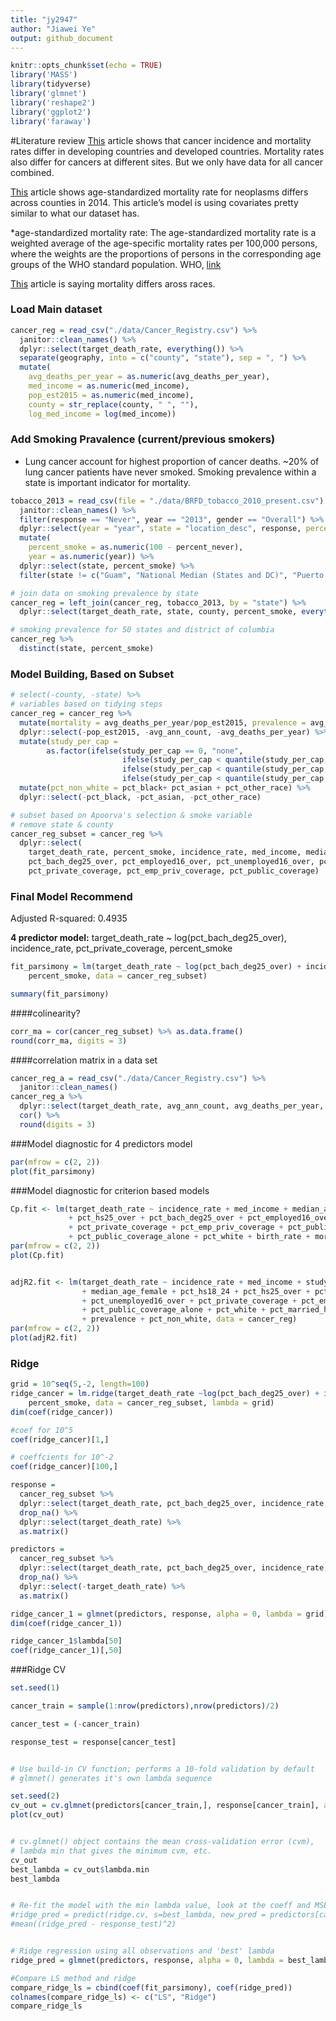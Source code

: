 ```yaml
---
title: "jy2947"
author: "Jiawei Ye"
output: github_document
---
```


```r
knitr::opts_chunk$set(echo = TRUE)
library('MASS') 
library(tidyverse)
library('glmnet')
library('reshape2')
library('ggplot2')
library('faraway')
```

#Literature review
[This](https://onlinelibrary.wiley.com/doi/full/10.1002/ijc.29210) article shows that cancer incidence and mortality rates differ in developing countries and developed countries. Mortality rates also differ for cancers at different sites. But we only have data for all cancer combined. 

[This](https://jamanetwork.com/journals/jama/fullarticle/2598772) article shows age-standardized mortality rate for neoplasms differs across counties in 2014. This article's model is using covariates pretty similar to what our dataset has.

*age-standardized mortality rate: The age-standardized mortality rate is a weighted average of the age-specific mortality rates per
100,000 persons, where the weights are the proportions of persons in the corresponding age
groups of the WHO standard population. WHO, [link](https://www.who.int/whosis/whostat2006AgeStandardizedDeathRates.pdf)

[This](https://www.ncbi.nlm.nih.gov/pmc/articles/PMC5376950/) article is saying mortality differs aross races. 


### Load Main dataset

```r
cancer_reg = read_csv("./data/Cancer_Registry.csv") %>%
  janitor::clean_names() %>%
  dplyr::select(target_death_rate, everything()) %>%
  separate(geography, into = c("county", "state"), sep = ", ") %>% 
  mutate(
    avg_deaths_per_year = as.numeric(avg_deaths_per_year),
    med_income = as.numeric(med_income),
    pop_est2015 = as.numeric(med_income),
    county = str_replace(county, " ", ""),
    log_med_income = log(med_income))
```


### Add Smoking Pravalence (current/previous smokers)

* Lung cancer account for highest proportion of cancer deaths. ~20% of lung cancer patients have never smoked. Smoking prevalence within a state is important indicator for mortality. 
```r
tobacco_2013 = read_csv(file = "./data/BRFD_tobacco_2010_present.csv") %>% 
  janitor::clean_names() %>% 
  filter(response == "Never", year == "2013", gender == "Overall") %>% 
  dplyr::select(year = "year", state = "location_desc", response, percent_never = "data_value") %>%
  mutate(
    percent_smoke = as.numeric(100 - percent_never),
    year = as.numeric(year)) %>% 
  dplyr::select(state, percent_smoke) %>% 
  filter(state != c("Guam", "National Median (States and DC)", "Puerto Rico"))

# join data on smoking prevalence by state
cancer_reg = left_join(cancer_reg, tobacco_2013, by = "state") %>% 
  dplyr::select(target_death_rate, state, county, percent_smoke, everything())

# smoking prevalence for 50 states and district of columbia
cancer_reg %>% 
  distinct(state, percent_smoke)
```

### Model Building, Based on Subset

```r
# select(-county, -state) %>%
# variables based on tidying steps
cancer_reg = cancer_reg %>% 
  mutate(mortality = avg_deaths_per_year/pop_est2015, prevalence = avg_ann_count/pop_est2015) %>%
  dplyr::select(-pop_est2015, -avg_ann_count, -avg_deaths_per_year) %>%
  mutate(study_per_cap =  
        as.factor(ifelse(study_per_cap == 0, "none", 
                         ifelse(study_per_cap < quantile(study_per_cap, .25), "low",
                         ifelse(study_per_cap < quantile(study_per_cap, .5), "medium" ,
                         ifelse(study_per_cap < quantile(study_per_cap, .75), "high", "very high")))))) %>%
  mutate(pct_non_white = pct_black+ pct_asian + pct_other_race) %>%
  dplyr::select(-pct_black, -pct_asian, -pct_other_race)

# subset based on Apoorva's selection & smoke variable
# remove state & county
cancer_reg_subset = cancer_reg %>%
  dplyr::select(
    target_death_rate, percent_smoke, incidence_rate, med_income, median_age_male, median_age_female, pct_hs18_24,
    pct_bach_deg25_over, pct_employed16_over, pct_unemployed16_over, pct_public_coverage_alone, birth_rate, mortality, prevalence,
    pct_private_coverage, pct_emp_priv_coverage, pct_public_coverage)
```

### Final Model Recommend

Adjusted R-squared:  0.4935

**4 predictor model:** target_death_rate ~ log(pct_bach_deg25_over), incidence_rate, pct_private_coverage, percent_smoke

```r
fit_parsimony = lm(target_death_rate ~ log(pct_bach_deg25_over) + incidence_rate + pct_private_coverage + 
    percent_smoke, data = cancer_reg_subset)

summary(fit_parsimony)
```


####colinearity?

```r
corr_ma = cor(cancer_reg_subset) %>% as.data.frame()
round(corr_ma, digits = 3) 
```

####correlation matrix in `a` data set

```r
cancer_reg_a = read_csv("./data/Cancer_Registry.csv") %>% 
  janitor::clean_names()
cancer_reg_a %>% 
  dplyr::select(target_death_rate, avg_ann_count, avg_deaths_per_year, incidence_rate) %>% 
  cor() %>% 
  round(digits = 3) 
```

###Model diagnostic for 4 predictors model
```r
par(mfrow = c(2, 2))
plot(fit_parsimony)
```

###Model diagnostic for criterion based models
```r
Cp.fit <- lm(target_death_rate ~ incidence_rate + med_income + median_age_male + median_age_female + pct_hs18_24 
             + pct_hs25_over + pct_bach_deg25_over + pct_employed16_over + pct_unemployed16_over 
             + pct_private_coverage + pct_emp_priv_coverage + pct_public_coverage 
             + pct_public_coverage_alone + pct_white + birth_rate + mortality + prevalence, data = cancer_reg)
par(mfrow = c(2, 2))
plot(Cp.fit)


adjR2.fit <- lm(target_death_rate ~ incidence_rate + med_income + study_per_cap + median_age_male 
                + median_age_female + pct_hs18_24 + pct_hs25_over + pct_bach_deg25_over + pct_employed16_over 
                + pct_unemployed16_over + pct_private_coverage + pct_emp_priv_coverage + pct_public_coverage 
                + pct_public_coverage_alone + pct_white + pct_married_households + birth_rate + mortality 
                + prevalence + pct_non_white, data = cancer_reg)
par(mfrow = c(2, 2))
plot(adjR2.fit)
```


### Ridge
```r
grid = 10^seq(5,-2, length=100)
ridge_cancer = lm.ridge(target_death_rate ~log(pct_bach_deg25_over) + incidence_rate + pct_private_coverage + 
    percent_smoke, data = cancer_reg_subset, lambda = grid)
dim(coef(ridge_cancer))

#coef for 10^5
coef(ridge_cancer)[1,]

# coeffcients for 10^-2
coef(ridge_cancer)[100,]
```

```r
response = 
  cancer_reg_subset %>% 
  dplyr::select(target_death_rate, pct_bach_deg25_over, incidence_rate, pct_private_coverage, percent_smoke) %>% 
  drop_na() %>% 
  dplyr::select(target_death_rate) %>% 
  as.matrix()

predictors = 
  cancer_reg_subset %>% 
  dplyr::select(target_death_rate, pct_bach_deg25_over, incidence_rate, pct_private_coverage, percent_smoke) %>% 
  drop_na() %>% 
  dplyr::select(-target_death_rate) %>% 
  as.matrix()

ridge_cancer_1 = glmnet(predictors, response, alpha = 0, lambda = grid)
dim(coef(ridge_cancer_1))

ridge_cancer_1$lambda[50] 
coef(ridge_cancer_1)[,50]
```
###Ridge CV
```r

set.seed(1)

cancer_train = sample(1:nrow(predictors),nrow(predictors)/2)

cancer_test = (-cancer_train)

response_test = response[cancer_test]


# Use build-in CV function; performs a 10-fold validation by default
# glmnet() generates it's own lambda sequence

set.seed(2)
cv_out = cv.glmnet(predictors[cancer_train,], response[cancer_train], alpha=0)
plot(cv_out)


# cv.glmnet() object contains the mean cross-validation error (cvm),
# lambda min that gives the minimum cvm, etc.
cv_out
best_lambda = cv_out$lambda.min
best_lambda       


# Re-fit the model with the min lambda value, look at the coeff and MSE
#ridge_pred = predict(ridge.cv, s=best_lambda, new_pred = predictors[cancer_test,])
#mean((ridge_pred - response_test)^2)


# Ridge regression using all observations and 'best' lambda
ridge_pred = glmnet(predictors, response, alpha = 0, lambda = best_lambda)

#Compare LS method and ridge
compare_ridge_ls = cbind(coef(fit_parsimony), coef(ridge_pred))
colnames(compare_ridge_ls) <- c("LS", "Ridge")
compare_ridge_ls
```

